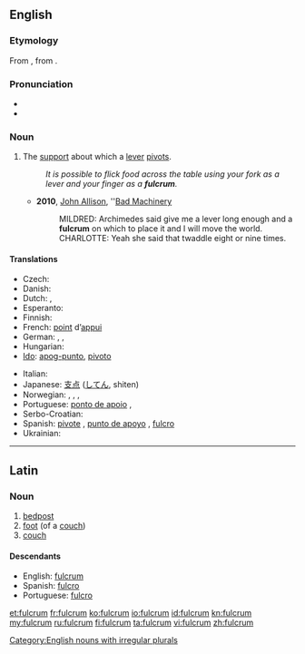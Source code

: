 {{was wotd|2011|September|7}}
{{also|Fulcrum}}
==English==
{{wikipedia}}

===Etymology===
From {{etyl|la}} {{term|fulcrum||bedpost, foot of a couch|lang=la}}, from {{term|fulcio|fulciō|prop up, support}}.

===Pronunciation===
* {{IPA|/ˈfʌlk.rəm/}}
* {{audio|en-us-fulcrum.ogg|Audio (US)}}

===Noun===
{{en-noun|pl2=fulcra}}

# {{mechanics}} The [[support]] about which a [[lever]] [[pivot]]s.
#: ''It is possible to flick food across the table using your fork as a lever and your finger as a '''fulcrum'''. ''
#* '''2010''', [[w:John Allison (artist)|John Allison]], ''[http://scarygoround.com/?date=20100126 Bad Machinery]
#*: MILDRED: Archimedes said give me a lever long enough and a '''fulcrum''' on which to place it and I will move the world.
#*: CHARLOTTE: Yeah she said that twaddle eight or nine times.

====Translations====
{{trans-top|support about which a lever pivots}}
* Czech: {{t-|cs|opěrný bod|m}}
* Danish: {{t-|da|understøttelsespunkt|n}}
* Dutch: {{t|nl|draaipunt|n}}, {{t|nl|steunpunt|n}}
* Esperanto: {{t|eo|apogpunkto|xs=Esperanto}}
* Finnish: {{t-|fi|tukipiste}}
* French: [[point]] d’[[appui]] {{m}}
* German: {{t|de|Angelpunkt|m}}, {{t|de|Drehpunkt|m}}, {{t|de|Hebelstützpunkt|m}}
* Hungarian: {{t-|hu|forgástengely}}
* [[Ido]]: [[apog-punto]], [[pivoto]]
{{trans-mid}}
* Italian: {{t-|it|fulcro|m}}
* Japanese: [[支点]] ([[してん]], shiten)
* Norwegian: {{t-|no|dreiepunkt|n}}, {{t-|no|dreiningspunkt|n}}, {{t-|no|hvilepunkt|n}}, {{t-|no|omdreiningspunkt|n}}
* Portuguese: [[ponto de apoio]] {{m}}, {{t+|pt|fulcro|m}}
* Serbo-Croatian: {{t|sh|uporište|xs=Serbo-Croatian}}
* Spanish: [[pivote]] {{m}}, [[punto de apoyo]] {{m}}, [[fulcro]] {{m}}
* Ukrainian: {{t|uk|точка опори|f|xs=Ukrainian}}
{{trans-bottom}}

[[Category:English nouns with irregular plurals]]

----

==Latin==


===Noun===
{{la-noun|fulcrum|fulcri|fulcrī|n|second}}

# [[bedpost]]
# [[foot]] (of a [[couch]])
# [[couch]]

====Descendants====
* English: [[#English|fulcrum]]
* Spanish: [[fulcro]]
* Portuguese: [[fulcro]]

[[et:fulcrum]]
[[fr:fulcrum]]
[[ko:fulcrum]]
[[io:fulcrum]]
[[id:fulcrum]]
[[kn:fulcrum]]
[[my:fulcrum]]
[[ru:fulcrum]]
[[fi:fulcrum]]
[[ta:fulcrum]]
[[vi:fulcrum]]
[[zh:fulcrum]]